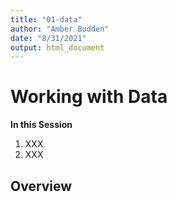 ```yaml
---
title: "01-data"
author: "Amber Budden"
date: "8/31/2021"
output: html_document
---
```


# Working with Data

**In this Session**

1. XXX
2. XXX

## Overview